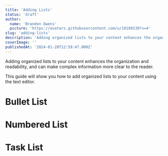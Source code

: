 ```yaml
---
title: 'Adding Lists'
status: 'draft'
author:
  name: 'Brandon Owens'
  picture: 'https://avatars.githubusercontent.com/u/10189130?v=4'
slug: 'adding-lists'
description: 'Adding organized lists to your content enhances the organization and readability, and can make complex information more clear to the reader. This guide will show you how to add organized lists to your content using the text editor.'
coverImage: ''
publishedAt: '2024-01-28T12:59:47.000Z'
---
```


Adding organized lists to your content enhances the organization and readability, and can make complex information more clear to the reader.

This guide will show you how to add organized lists to your content using the text editor.

# Bullet List



# Numbered List



# Task List



